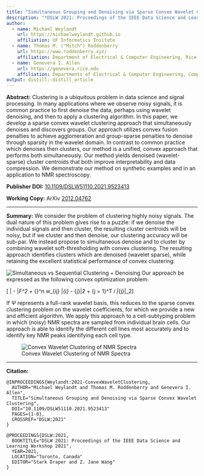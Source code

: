 ```yaml
---
title: "Simultaneous Grouping and Denoising via Sparse Convex Wavelet Clustering"
description: "*DSLW 2021: Proceedings of the IEEE Data Science and Learning Workshop 2021*, pp.1-8. 2021."
author:
  - name: Michael Weylandt
    url: https://michaelweylandt.github.io
    affiliation: UF Informatics Insitute
  - name: Thomas M. ("Mitch") Roddenberry
    url: https://www.roddenberry.xyz/
    affiliation: Department of Electrical & Computer Engineering, Rice University
  - name: Genevera I. Allen
    url: https://genevera.rice.edu
    affiliation: Departments of Electrical & Computer Engineering, Computer Science, and Statistics, Rice University
output: distill::distill_article
---
```


**Abstract:** Clustering is a ubiquitous problem in data science and signal processing.  In many applications where we observe noisy signals, it is common practice to first denoise the data, perhaps using wavelet denoising, and then to apply a clustering algorithm.  In this paper, we develop a sparse convex wavelet clustering approach that simultaneously denoises and discovers groups.  Our approach utilizes convex fusion penalties to achieve agglomeration and group-sparse penalties to denoise through sparsity in the wavelet domain.  In contrast to common practice which denoises then clusters, our method is a unified, convex approach that performs both simultaneously.  Our method yields denoised (wavelet-sparse) cluster centroids that both improve interpretability and data compression.  We demonstrate our method on synthetic examples and in an application to NMR spectroscopy.

**Publisher DOI:** [10.1109/DSLW51110.2021.9523413](https://doi.org/10.1109/DSLW51110.2021.9523413)

**Working Copy:** ArXiv [2012.04762](https://arxiv.org/abs/2012.04762)

<hr> 

**Summary:** We consider the problem of clustering highly noisy signals. The dual nature of this problem gives rise to a puzzle: if we denoise the individual signals and then cluster, the resulting cluster centroids will be noisy, but if we cluster and then denoise, our clustering accuracy will be sub-par. We instead propose to simultaneous denoise and to cluster by combining wavelet soft-thresholding with convex clustering. The resulting approach identifies clusters which are denoised (wavelet sparse), while retaining the excellent statistical performance of convex clustering: 

![Simultaneous vs Sequential Clustering + Denoising](../assets/convex_wavelet_clustering/signals.png)
Our approach be expressed as the following convex optimization problem: 

\[\frac{1}{2} \|\mathbf{U} - \mathbf{X}\|_F^2 + \lambda  \sum_{\substack{i, j = 1 \\ i < j}}^n w_{ij} \|\mathbf{U}_{i\cdot} - \mathbf{U}_{j\cdot}\|_2 + \gamma \sum_{j = 1}^T \omega_i \|\mathbf{U}_{\cdot j}\mathbf{\Psi}\|_2\]

If $\Psi$ represents a full-rank wavelet basis, this reduces to the sparse convex clustering problem on the wavelet coefficients, for which we provide a new and efficient algorithm. We apply this approach to a cell-subtyping problem in which (noisy) NMR spectra are sampled from individual brain cells. Our approach is able to identify the different cell lines most accurately and to identify key NMR peaks identifying each cell type. 

![Convex Wavelet Clustering of NMR Spectra](../assets/convex_wavelet_clustering/nmr.png)

<hr>

**Citation:**

```
@INPROCEEDINGS{Weylandt:2021-ConvexWaveletClustering,
  AUTHOR="Michael Weylandt and Thomas M. Roddenberry and Genevera I. Allen",
  TITLE="Simultaneous Grouping and Denoising via Sparse Convex Wavelet Clustering",
  DOI="10.1109/DSLW51110.2021.9523413"
  PAGES={1-8},
  CROSSREF="DSLW:2021"
}

@PROCEEDINGS{DSLW:2021,
  BOOKTITLE="DSLW 2021: Proceedings of the IEEE Data Science and Learning Workshop 2021",
  YEAR=2021,
  LOCATION="Toronto, Canada"
  EDITOR="Stark Draper and Z. Jane Wang"
}
```
